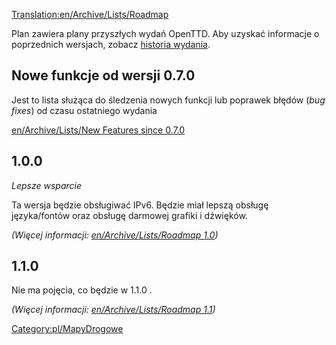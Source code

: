 [[Translation:en/Archive/Lists/Roadmap]]

<!--{{outdated|OpenTTD does not use roadmaps at the time of writing (2019).  There are general [[Objectives]] for the project, and development takes place in public on the OpenTTD GitHub project https://github.com/OpenTTD/OpenTTD/}}-->
{{pl/Community/Nieaktualizowane|OpenTTD nie korzysta z tych "drogowskazów" w momencie pisania (2019). Istnieją ogólne [[pl/Development/Cele|Objectives]]<!--[[Cele]]--> dla projektu, a rozwój odbywa się publicznie w projekcie OpenTTD GitHub https://github.com/OpenTTD/OpenTTD/}}
{{en/-}}
<!--[[Category:Roadmaps]]-->[[Category:pl/MapyDrogowe]]


Plan zawiera plany przyszłych wydań OpenTTD. Aby uzyskać informacje o poprzednich wersjach, zobacz [[pl/Archive/OpenTTD/Main Page|historia wydania]].

==Nowe funkcje od wersji 0.7.0==

Jest to lista służąca do śledzenia nowych funkcji lub poprawek błędów (''bug fixes'') od czasu ostatniego wydania

[[en/Archive/Lists/New Features since 0.7.0]]

==1.0.0==
''Lepsze wsparcie''

Ta wersja będzie obsługiwać IPv6. Będzie miał lepszą obsługę języka/fontów oraz obsługę darmowej grafiki i dźwięków.

''(Więcej informacji: [[en/Archive/Lists/Roadmap 1.0]])''

==1.1.0==
Nie ma pojęcia, co będzie w 1.1.0 .

''(Więcej informacji: [[en/Archive/Lists/Roadmap 1.1]])''